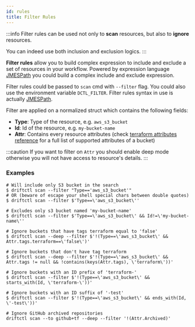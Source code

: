 ```yaml
---
id: rules
title: Filter Rules
---
```


:::info
Filter rules can be used not only to **scan** resources, but also to **ignore** resources.

You can indeed use both inclusion and exclusion logics.
:::

**Filter rules** allow you to build complex expression to include and exclude a set of resources in your workflow.
Powered by expression language [JMESPath](https://jmespath.org/) you could build a complex include and exclude expression.

Filter rules could be passed to `scan` cmd with `--filter` flag.
You could also use the environment variable `DCTL_FILTER`.
Filter rules syntax in use is actually [JMESPath](https://jmespath.org/specification.html).

Filter are applied on a normalized struct which contains the following fields:

- **Type**: Type of the resource, e.g. `aws_s3_bucket`
- **Id**: Id of the resource, e.g. `my-bucket-name`
- **Attr**: Contains every resource attributes (check [terraform attributes reference](https://registry.terraform.io/providers/hashicorp/aws/latest/docs/resources/s3_bucket#attributes-reference) for a full list of supported attributes of a bucket)

:::caution
If you want to filter on `Attr` you should enable deep mode otherwise you will not have access to resource's details.
:::

### Examples

```shell
# Will include only S3 bucket in the search
$ driftctl scan --filter "Type=='aws_s3_bucket'"
# OR (beware of escape your shell special chars between double quotes)
$ driftctl scan --filter $'Type==\'aws_s3_bucket\''

# Excludes only s3 bucket named 'my-bucket-name'
$ driftctl scan --filter $'Type==\'aws_s3_bucket\' && Id!=\'my-bucket-name\''

# Ignore buckets that have tags terraform equal to 'false'
$ driftctl scan --deep --filter $'!(Type==\'aws_s3_bucket\' && Attr.tags.terraform==\'false\')'

# Ignore buckets that don't have tag terraform
$ driftctl scan --deep --filter $'!(Type==\'aws_s3_bucket\' && Attr.tags != null && !contains(keys(Attr.tags), \'terraform\'))'

# Ignore buckets with an ID prefix of 'terraform-'
$ driftctl scan --filter $'!(Type==\'aws_s3_bucket\' && starts_with(Id, \'terraform-\'))'

# Ignore buckets with an ID suffix of '-test'
$ driftctl scan --filter $'!(Type==\'aws_s3_bucket\' && ends_with(Id, \'-test\'))'

# Ignore GitHub archived repositories
driftctl scan --to github+tf --deep --filter '!(Attr.Archived)'
```
